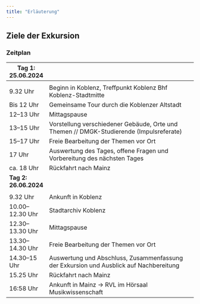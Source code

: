 ```yaml
---
title: "Erläuterung"
---
```

## Ziele der Exkursion


### Zeitplan

| **Tag 1: 25.06.2024** |                                                                                         |
| --------------------- | --------------------------------------------------------------------------------------- |
|                       |                                                                                         |
| 9.32 Uhr              | Beginn in Koblenz, Treffpunkt Koblenz Bhf Koblenz-Stadtmitte                            |
| Bis 12 Uhr            | Gemeinsame Tour durch die Koblenzer Altstadt                                            |
| 12–13 Uhr             | Mittagspause                                                                            |
| 13–15 Uhr             | Vorstellung verschiedener Gebäude, Orte und Themen // DMGK-Studierende (Impulsreferate) |
| 15–17 Uhr             | Freie Bearbeitung der Themen vor Ort                                                    |
| 17 Uhr                | Auswertung des Tages, offene Fragen und Vorbereitung des nächsten Tages                 |
| ca. 18 Uhr            | Rückfahrt nach Mainz                                                                    |
| **Tag 2: 26.06.2024** |                                                                                         |
|                       |                                                                                         |
| 9.32 Uhr              | Ankunft in Koblenz                                                                      |
| 10.00–12.30 Uhr       | Stadtarchiv Koblenz                                                                     |
| 12.30–13.30 Uhr       | Mittagspause                                                                            |
| 13.30–14.30 Uhr       | Freie Bearbeitung der Themen vor Ort                                                    |
| 14.30–15 Uhr          | Auswertung und Abschluss, Zusammenfassung der Exkursion und Ausblick auf Nachbereitung  |
| 15.25 Uhr             | Rückfahrt nach Mainz                                                                    |
| 16:58 Uhr             | Ankunft in Mainz → RVL im Hörsaal Musikwissenschaft                                     |
